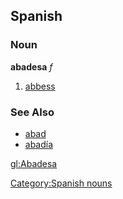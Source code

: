 == Spanish ==
=== Noun ===
'''abadesa''' ''f''
# [[abbess]]

=== See Also ===
*[[abad]]
*[[abadía]]
[[Category:Spanish nouns]]
[[gl:Abadesa]]